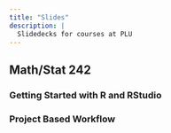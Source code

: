 ```yaml
---
title: "Slides"
description: | 
  Slidedecks for courses at PLU
---
```


## Math/Stat 242

### Getting Started with R and RStudio

### Project Based Workflow


